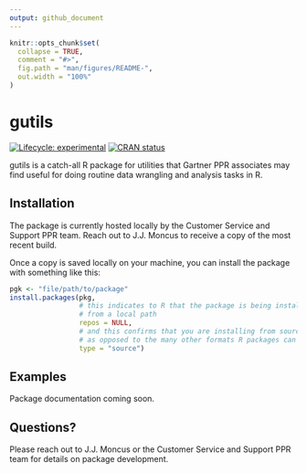 ```yaml
---
output: github_document
---
```


<!-- README.md is generated from README.Rmd. Please edit that file -->

```r
knitr::opts_chunk$set(
  collapse = TRUE,
  comment = "#>",
  fig.path = "man/figures/README-",
  out.width = "100%"
)
```

# gutils

<!-- badges: start -->
[![Lifecycle: experimental](https://img.shields.io/badge/lifecycle-experimental-orange.svg)](https://lifecycle.r-lib.org/articles/stages.html#experimental)
[![CRAN status](https://www.r-pkg.org/badges/version/gutils)](https://CRAN.R-project.org/package=gutils)
<!-- badges: end -->

gutils is a catch-all R package for utilities that Gartner PPR associates may
find useful for doing routine data wrangling and analysis tasks in R.

## Installation

The package is currently hosted locally by the Customer Service and Support PPR 
team. Reach out to J.J. Moncus to receive a copy of the most recent build.

Once a copy is saved locally on your machine, you can install the package
with something like this:

``` r

pgk <- "file/path/to/package"
install.packages(pkg, 
                 # this indicates to R that the package is being installed 
                 # from a local path
                 repos = NULL, 
                 # and this confirms that you are installing from source,
                 # as opposed to the many other formats R packages can take
                 type = "source")  
```

## Examples

Package documentation coming soon.

## Questions?

Please reach out to J.J. Moncus or the Customer Service and Support PPR team
for details on package development.
